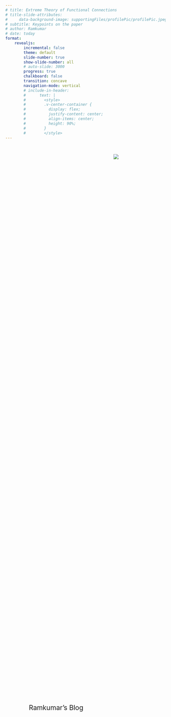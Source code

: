 ```yaml
---
# title: Extreme Theory of Functional Connections
# title-slide-attributes:
#     data-background-image: supportingFiles/profilePic/profilePic.jpeg
# subtitle: Keypoints on the paper
# author: Ramkumar
# date: today
format:
    revealjs:
        incremental: false
        theme: default
        slide-number: true
        show-slide-number: all
        # auto-slide: 3000
        progress: true
        chalkboard: false
        transition: concave
        navigation-mode: vertical
        # include-in-header:
        #      text: |
        #        <style>
        #        .v-center-container {
        #          display: flex;
        #          justify-content: center;
        #          align-items: center;
        #          height: 90%;
        #        }
        #        </style>
---
```


##

::::: {.columns style='display: flex !important; height: 90%;'}

::: {.column width="50%" style='display: flex; justify-content: center; align-items: center;'}

::: {style="font-size: 150%"}
Ramkumar's Blog
:::

:::

::: {.column}
![](supportingFiles/profilePic/profilePic.jpeg)
:::

::::



## About me
Hi, I am Ramkumar. I would describe myself as

- A research scholar in the field of computational physics
- A programming enthusiast
- A rider who loves to explore places through own physical effort (a.k.a. a cyclist)
- and more.
<!-- - Another solution methodology using Theory of Functional Connections <a href="https://ssel.arizona.edu/research-projects/theory-functional-connections" target="_blank">[link]</a> -->

I would like to use this blog to showcase my achievements in multiple domains.

My github page is  <a href="https://github.com/Ramkumar47" target="_blank">[github.com/Ramkumar47]</a>


# test title

<!-- # Extreme Learning Machines -->
<!--  -->
<!-- ## ELMs -->
<!-- - They are regular feed-forward neural networks with additional tunable parameters in each node -->
<!--  -->
<!-- - They can be single or multilayered networks -->
<!--  -->
<!-- - functional form  of each node can be -->
<!--   $$ -->
<!--   h_i(\bar{x}) = G\left(\bar{a}_i,b_i,\bar{x}\right) -->
<!--   $$ -->
<!--  -->
<!-- - $h_i(.)$ is a nonlinear piecewise continuous function -->
<!--  -->
<!--  -->
<!-- ## ELMs -->
<!--  -->
<!-- - $G(.)$ can be a real or complex function -->
<!-- - Examples of $G(.)$ in real domain are -->
<!--   - sigmoid function -->
<!--   - fourier function = $sin(\bar{a}.\bar{x}+b)$ -->
<!--   - harlimit function -->
<!--   - gaussian function etc... -->
<!-- - Examples of $G(.)$ in complex domain are -->
<!--   - Circular functions like $tan(z)$, $sin(z)$ etc... -->
<!--  -->
<!-- ## Training ELM -->
<!--  -->
<!-- - It is a kind of regularization neural networks with non-tuned hidden layer mapping -->
<!--  -->
<!-- - A simplest ELM training algorithm learns a model of the form (with single HL & sigmoid function) -->
<!--   $$ -->
<!--   \hat{Y} = W_2 \sigma \left(W_1 \bar{x}\right) -->
<!--   $$ -->
<!--  -->
<!--   where, -->
<!--   $W_1$ is matrix of input to hidden layer weights -->
<!--   $W_2$ is matrix of hidden layer to output weights -->
<!--  -->
<!--  -->
<!-- ## Training ELM -->
<!--  -->
<!-- The algorithm is as follows -->
<!--  -->
<!-- - Fill $W_1$ with random values like from Gaussian White Noise -->
<!-- - Estimate $W_2$ by least squares fit to $Y$ with design matrix $X$  and pseudo -->
<!--   inverse $^+$ as -->
<!--   $$ -->
<!--   W_2 = \sigma\left(W_1 X\right)^+ Y -->
<!--   $$ -->
<!--  -->
<!-- # Theory of Functional Connections (TFC) -->
<!--  -->
<!-- ## TFC <a href="https://ssel.arizona.edu/research-projects/theory-functional-connections" target="_blank">[link]</a> -->
<!--  -->
<!-- - Converts the constrained optimization problem into an unconstrained optimization problem -->
<!-- - by taking the solution in a _constrained expression_ (CE)  form -->
<!-- - A general parametric DE be of the form, with $f$ as its solution function -->
<!--   $$ -->
<!--   f_t + N\left[f;\lambda\right] = 0 -->
<!--   $$ -->
<!--  -->
<!--   $\lambda$ is a parameter vector -->
<!--  -->
<!-- ## TFC -->
<!-- - CE is a sum of a function that analytically satisfies the -->
<!--   constraints, and a _functional_ containing a freely-chosen function $g(x)$ -->
<!--   that projects it onto a space of functions that vanish at the constraints -->
<!--  -->
<!-- - Then, according to TFC,  $f$ can be written in the form -->
<!--   $$ -->
<!--   f(x;\lambda) = f_{CE}\left(x,g(x);\lambda\right) = A\left(x;\lambda\right) + B\left(x,g(x);\lambda\right) -->
<!--   $$ -->
<!-- - This functional form will be substituted in the DE and solved for it -->
<!--  -->
<!--  -->
<!-- # Extreme-TFC (X-TFC) -->
<!--  -->
<!-- ## X-TFC -->
<!-- - In literature, this form -->
<!--   $$ -->
<!--   f(x;\lambda) = f_{CE}\left(x,g(x);\lambda\right) = A\left(x;\lambda\right) + B\left(x,g(x);\lambda\right) -->
<!--   $$ -->
<!--  -->
<!--   The $g(x)$ will be modeled by a neural network. -->
<!--  -->
<!-- - Shown to be working, but with high computing cost -->
<!--  -->
<!-- - So, authors have modeled $g(x)$ with an ELM -->
<!--  -->
<!-- - resulting in faster and low computing cost -->
<!-- - Hence the name Extreme TFC or X-TFC -->
<!--  -->
<!-- ## X-TFC -->
<!--  -->
<!-- - The model is trained using ELM algorithm -->
<!--  -->
<!-- - A list of ODEs and PDEs were solved for trial -->
<!--  -->
<!-- - Compared X-TFC with FEM and other methods for PDE -->
<!--  -->
<!-- - Proposed for both data-driven solution and data-driven model discovery, but -->
<!--   currently presented for data-driven solution using PI X-TFC. -->
